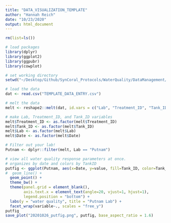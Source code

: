 ```yaml
---
title: "DATA_VISUALIZATION_TEMPLATE"
author: "Hannah Reich"
date: "10/23/2020"
output: html_document
---
```


```r
rm(list=ls())

# load packages
library(dplyr)
library(ggplot2)
library(ggpubr)
library(cowplot)

# set working directory
setwd("~/Desktop/Github/SynCoral_Protocols/WaterQuality/DataManagement/")

# load the data
dat <- read.csv("TEMPLATE_DATA_ENTRY.csv")

# melt the data
melt <- reshape2::melt(dat, id.vars = c("Lab", "Treatment_ID", "Tank_ID", "Date"), measure.vars = c("Temperature", "Salinity", "pH", "pH_mv", "Polyp_Activity", "Light"))

# make Lab, Treatment_ID, and Tank_ID variables
melt$Treatment_ID <- as.factor(melt$Treatment_ID)
melt$Tank_ID <- as.factor(melt$Tank_ID)
melt$Lab <- as.factor(melt$Lab)
melt$Date <- as.factor(melt$Date)

# Filter out your lab!
Putnam <- dplyr::filter(melt, Lab == "Putnam")

# view all water quality response parameters at once.
# organizes by date and colors by TankID
putfig <- ggplot(Putnam, aes(x=Date, y=value, fill=Tank_ID, color=Tank_ID)) +
#  geom_line() +
  geom_point() +
  theme_bw() +
  theme(panel.grid = element_blank(),
        axis.text.x = element_text(angle=20, vjust=1, hjust=1),
        legend.position = "bottom") +
  labs(y = "water quality", title = "Putnam Lab") +
  facet_wrap(variable~., scales = "free_y")
putfig
save_plot("20201026_putfig.png", putfig, base_aspect_ratio = 1.6)

```

